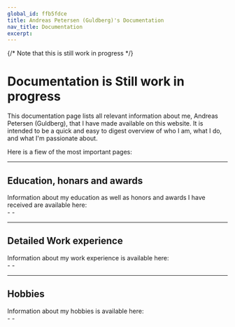 ```yaml
---
global_id: ffb5fdce
title: Andreas Petersen (Guldberg)'s Documentation
nav_title: Documentation
excerpt:
---
```


{/* Note that this is still work in progress */}
# Documentation is Still work in progress

This documentation page lists all relevant information about me, Andreas Petersen (Guldberg), that I have made available on this website. It is intended to be a quick and easy to digest overview of who I am, what I do, and what I'm passionate about.

Here is a fiew of the most important pages:

<div className="mt-8 grid gap-6 md:grid-cols-2">
  <Card
    title="Who is this guy?"
    icon="info"
    link={{ url: '/docs/bio', label: 'Find out here' }}
    subtitle="Find out who I am, what I do, and what I'm passionate about."
  />
  <Card
    title="Development process"
    icon="code"
    link={{ url: '/docs/development-process', label: 'See the process' }}
    subtitle="Learn about my preferred development process, and how I like to work."
  />
</div>

---

## Education, honars and awards

<div className="grid gap-6 md:grid-cols-2 -mt-4">
  <div>
    Information about my education as well as honors and awards I have received are available here:
    <ChevronLink label="See all info" url="/docs/education-honor-award" />
  </div>
  <div>
    - <ChevronLink label="Education" url="/docs/education-honor-award/education" />
    - <ChevronLink label="Honors and awards" url="/docs/education-honor-award/honors-and-awards" />

  </div>
</div>

---

## Detailed Work experience

<div className="grid gap-6 md:grid-cols-2 -mt-4">
  <div>
    Information about my work experience is available here:
    <ChevronLink label="See all info" url="/docs/work-experience" />
  </div>
  <div>
    - <ChevronLink label="Work experience" url="/docs/work-experience/work-experience" />
    - <ChevronLink label="Volunteer work" url="/docs/work-experience/volunteer-work" />
  </div>
</div>

---

## Hobbies

<div className="grid gap-6 md:grid-cols-2 -mt-4">
  <div>
    Information about my hobbies is available here:
    <ChevronLink label="See all info" url="/docs/hobbies" />
  </div>
  <div>
    - <ChevronLink label="3D printing" url="/docs/hobbies/3d-printing" />
    - <ChevronLink label="Photography" url="/docs/hobbies/photography" />
  </div>
</div>
